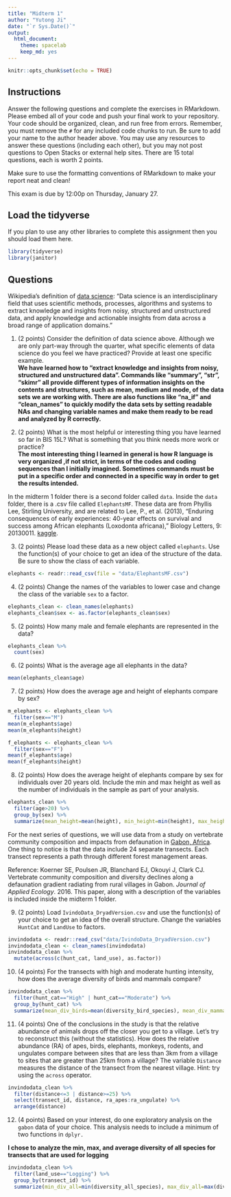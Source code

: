 ```yaml
---
title: "Midterm 1"
author: "Yutong Ji"
date: "`r Sys.Date()`"
output:
  html_document: 
    theme: spacelab
    keep_md: yes
---
```


```r
knitr::opts_chunk$set(echo = TRUE)
```

## Instructions
Answer the following questions and complete the exercises in RMarkdown. Please embed all of your code and push your final work to your repository. Your code should be organized, clean, and run free from errors. Remember, you must remove the `#` for any included code chunks to run. Be sure to add your name to the author header above. You may use any resources to answer these questions (including each other), but you may not post questions to Open Stacks or external help sites. There are 15 total questions, each is worth 2 points.  

Make sure to use the formatting conventions of RMarkdown to make your report neat and clean!  

This exam is due by 12:00p on Thursday, January 27.  

## Load the tidyverse
If you plan to use any other libraries to complete this assignment then you should load them here.
```r
library(tidyverse)
library(janitor)
```

## Questions  
Wikipedia's definition of [data science](https://en.wikipedia.org/wiki/Data_science): "Data science is an interdisciplinary field that uses scientific methods, processes, algorithms and systems to extract knowledge and insights from noisy, structured and unstructured data, and apply knowledge and actionable insights from data across a broad range of application domains."  

1. (2 points) Consider the definition of data science above. Although we are only part-way through the quarter, what specific elements of data science do you feel we have practiced? Provide at least one specific example.  
**We have learned how to "extract knowledge and insights from noisy, structured and unstructured data". Commands like "summary", "str", "skimr" all provide different types of information insights on the contents and structures, such as mean, medium and mode, of the data sets we are working with. There are also functions like "na_if" and "clean_names" to quickly modify the data sets by setting readable NAs and changing variable names and make them ready to be read and analyzed by R correctly.**

2. (2 points) What is the most helpful or interesting thing you have learned so far in BIS 15L? What is something that you think needs more work or practice?  
**The most interesting thing I learned in general is how R language is very organized ,if not strict, in terms of the codes and coding sequences than I initially imagined. Sometimes commands must be put in a specific order and connected in a specific way in order to get the results intended.**

In the midterm 1 folder there is a second folder called `data`. Inside the `data` folder, there is a .csv file called `ElephantsMF`. These data are from Phyllis Lee, Stirling University, and are related to Lee, P., et al. (2013), "Enduring consequences of early experiences: 40-year effects on survival and success among African elephants (Loxodonta africana)," Biology Letters, 9: 20130011. [kaggle](https://www.kaggle.com/mostafaelseidy/elephantsmf).  

3. (2 points) Please load these data as a new object called `elephants`. Use the function(s) of your choice to get an idea of the structure of the data. Be sure to show the class of each variable.
```r
elephants <- readr::read_csv(file = "data/ElephantsMF.csv")
```

4. (2 points) Change the names of the variables to lower case and change the class of the variable `sex` to a factor.
```r
elephants_clean <- clean_names(elephants)
elephants_clean$sex <- as.factor(elephants_clean$sex)
```

5. (2 points) How many male and female elephants are represented in the data?
```r
elephants_clean %>%
  count(sex)
```

6. (2 points) What is the average age all elephants in the data?
```r
mean(elephants_clean$age)
```

7. (2 points) How does the average age and height of elephants compare by sex?
```r
m_elephants <- elephants_clean %>%
  filter(sex=="M")
mean(m_elephants$age)
mean(m_elephants$height)
```
```r
f_elephants <- elephants_clean %>%
  filter(sex=="F")
mean(f_elephants$age)
mean(f_elephants$height)
```

8. (2 points) How does the average height of elephants compare by sex for individuals over 20 years old. Include the min and max height as well as the number of individuals in the sample as part of your analysis.  
```r
elephants_clean %>%
  filter(age>20) %>%
  group_by(sex) %>%
  summarize(mean_height=mean(height), min_height=min(height), max_height=max(height), n=length(sex))
```

For the next series of questions, we will use data from a study on vertebrate community composition and impacts from defaunation in [Gabon, Africa](https://en.wikipedia.org/wiki/Gabon). One thing to notice is that the data include 24 separate transects. Each transect represents a path through different forest management areas.  

Reference: Koerner SE, Poulsen JR, Blanchard EJ, Okouyi J, Clark CJ. Vertebrate community composition and diversity declines along a defaunation gradient radiating from rural villages in Gabon. _Journal of Applied Ecology_. 2016. This paper, along with a description of the variables is included inside the midterm 1 folder.  

9. (2 points) Load `IvindoData_DryadVersion.csv` and use the function(s) of your choice to get an idea of the overall structure. Change the variables `HuntCat` and `LandUse` to factors.
```r
invindodata <- readr::read_csv("data/IvindoData_DryadVersion.csv")
invindodata_clean <- clean_names(invindodata)
invindodata_clean %>%
  mutate(across(c(hunt_cat, land_use), as.factor))
```
10. (4 points) For the transects with high and moderate hunting intensity, how does the average diversity of birds and mammals compare?
```r
invindodata_clean %>%
  filter(hunt_cat=="High" | hunt_cat=="Moderate") %>%
  group_by(hunt_cat) %>%
  summarize(mean_div_birds=mean(diversity_bird_species), mean_div_mammals=mean(diversity_mammal_species))
```

11. (4 points) One of the conclusions in the study is that the relative abundance of animals drops off the closer you get to a village. Let's try to reconstruct this (without the statistics). How does the relative abundance (RA) of apes, birds, elephants, monkeys, rodents, and ungulates compare between sites that are less than 3km from a village to sites that are greater than 25km from a village? The variable `Distance` measures the distance of the transect from the nearest village. Hint: try using the `across` operator.  
```r
invindodata_clean %>%
  filter(distance<=3 | distance>=25) %>%
  select(transect_id, distance, ra_apes:ra_ungulate) %>%
  arrange(distance)
```

12. (4 points) Based on your interest, do one exploratory analysis on the `gabon` data of your choice. This analysis needs to include a minimum of two functions in `dplyr.`

**I chose to analyze the min, max, and average diversity of all species for transects that are used for logging **
```r
invindodata_clean %>%
  filter(land_use=="Logging") %>%
  group_by(transect_id) %>%
  summarize(min_div_all=min(diversity_all_species), max_div_all=max(diversity_all_species), mean_div_all=mean(diversity_all_species))
```